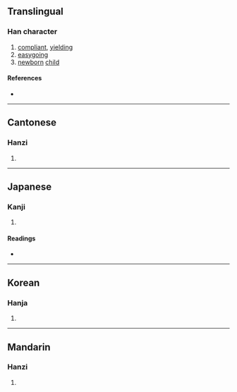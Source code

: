 {{character info/new}}
==Translingual==

===Han character===
{{Han char|rn=38|rad=女|as=11|sn=14|four=77404|canj=SEV,XSEV|ids=⿱殹女}}

# [[compliant]], [[yielding]]
# [[easygoing]]
# [[newborn]] [[child]]

====References====
* {{Han ref|kx=0269.290|dkj=06647|dj=0537.180|hdz=21076.070|uh=5ADB|ud=23259|bh=E176|bd=57718}}

----

==Cantonese==

===Hanzi===
{{yue-hanzi|jyut=[[ji1]]|y=yi1}}

# {{defn|lang=yue|sort=女11}}

----

==Japanese==

===Kanji===
{{ja-kanji|grade=|rs=女11}}

# {{defn|lang=ja|sort=女11}}

====Readings====
* {{ja-readings|on=[[えい]] (ei), [[い]] (i)|kun=[[みどりご]] (midorigo), [[すなほ]] (sunaho)}}

----

==Korean==

===Hanja===
{{ko-hanja|hangeul=예|rv=ye|mr=ye}}

# {{defn|lang=ko|sort=女11}}

----

==Mandarin==

===Hanzi===
{{cmn-hanzi|pin=[[yī]] ([[yi1]])|wg=i<sup>1</sup>}}

# {{defn|lang=cmn|sort=女11}}